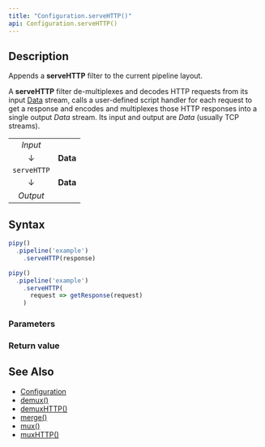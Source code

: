 ```yaml
---
title: "Configuration.serveHTTP()"
api: Configuration.serveHTTP()
---
```


## Description

Appends a **serveHTTP** filter to the current pipeline layout.

A **serveHTTP** filter de-multiplexes and decodes HTTP requests from its input [Data](/reference/api/Data) stream, calls a user-defined script handler for each request to get a response and encodes and multiplexes those HTTP responses into a single output _Data_ stream. Its input and output are _Data_ (usually TCP streams).

|             |          |
|:-----------:|:--------:|
| _Input_     |          |
| ↓           | **Data** |
| `serveHTTP` |          |
| ↓           | **Data** |
| _Output_    |          |

## Syntax

``` js
pipy()
  .pipeline('example')
    .serveHTTP(response)

pipy()
  .pipeline('example')
    .serveHTTP(
      request => getResponse(request)
    )
```

### Parameters

<Parameters/>

### Return value

<ReturnValue/>

## See Also

* [Configuration](/reference/api/Configuration)
* [demux()](/reference/api/Configuration/demux)
* [demuxHTTP()](/reference/api/Configuration/demuxHTTP)
* [merge()](/reference/api/Configuration/merge)
* [mux()](/reference/api/Configuration/mux)
* [muxHTTP()](/reference/api/Configuration/muxHTTP)
